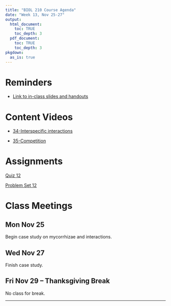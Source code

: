 ```yaml
---
title: "BIOL 210 Course Agenda"
date: "Week 13, Nov 25-27"
output: 
  html_document:
    toc: TRUE
    toc_depth: 3
  pdf_document:
    toc: TRUE
    toc_depth: 3
pkgdown:
  as_is: true
---
```


# Reminders

* [Link to in-class slides and handouts](https://drive.google.com/drive/folders/17Fm-yEXqtlvGJfFaw6WqywIScW_eZ8m_?usp=drive_link)


# Content Videos

* [34-Interspecific interactions](https://drive.google.com/drive/folders/1yZ9NZvr-Xff9-Za4LcuwliBC5p6vryJB?usp=drive_link)

* [35-Competition](https://drive.google.com/drive/folders/1yaAP9waCrgnbLRBYmtN7CPwAyNDx1_U7?usp=drive_link)

# Assignments

[Quiz 12](https://docs.google.com/forms/d/e/1FAIpQLSeAiVE22MJMSz7bLKy8jqcZD0eSz2uHoJO5W3AUuES-MV9aJQ/viewform?usp=sf_link)

[Problem Set 12](ps12.html)

# Class Meetings

## Mon Nov 25

Begin case study on mycorrhizae and interactions.

## Wed Nov 27

Finish case study.

## Fri Nov 29 -- Thanksgiving Break

No class for break.
<br>

------------------------------------------------------------------------
